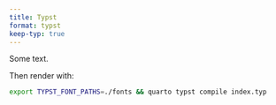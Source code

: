 ```yaml
---
title: Typst
format: typst
keep-typ: true
---
```


```{=typst}
#set text(font: "Orbitron")
```

Some text.

Then render with:

```bash
export TYPST_FONT_PATHS=./fonts && quarto typst compile index.typ
```
